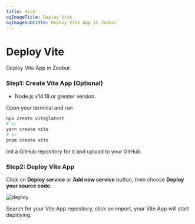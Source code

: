 ```yaml
---
title: Vite
ogImageTitle: Deploy Vite
ogImageSubtitle: Deploy Vite App in Zeabur
---
```


# Deploy Vite

Deploy Vite App in Zeabur.

### Step1: Create Vite App (Optional)

- Node.js v14.18 or greater version.

Open your terminal and run
```bash
npx create vite@latest
# or
yarn create vite
# or
pnpm create vite
```

Init a GitHub repository for it and upload to your GitHub.

### Step2: Deploy Vite App

Click on **Deploy service** or **Add new service** button, then choose **Deploy your source code**.

![deploy](/deploy/common/select-service.en-US.png)

Search for your Vite App repository, click on import, your Vite App will start deploying.

